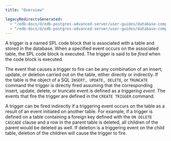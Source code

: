 ```yaml
---
title: "Overview"

legacyRedirectsGenerated:
  - "/edb-docs/d/edb-postgres-advanced-server/user-guides/database-compatibility-stored-procedural-language-guide/13/overview.html"
  - "/edb-docs/d/edb-postgres-advanced-server/user-guides/database-compatibility-stored-procedural-language-guide/latest/overview.html"
---
```


<div id="overview" class="registered_link"></div>

A trigger is a named SPL code block that is associated with a table and stored in the database. When a specified event occurs on the associated table, the SPL code block is executed. The trigger is said to be *fired* when the code block is executed.

The event that causes a trigger to fire can be any combination of an insert, update, or deletion carried out on the table, either directly or indirectly. If the table is the object of a SQL `INSERT, UPDATE, DELETE`, or `TRUNCATE` command the trigger is directly fired assuming that the corresponding insert, update, delete, or truncate event is defined as a *triggering event*. The events that fire the trigger are defined in the `CREATE TRIGGER` command.

A trigger can be fired indirectly if a triggering event occurs on the table as a result of an event initiated on another table. For example, if a trigger is defined on a table containing a foreign key defined with the `ON DELETE CASCADE` clause and a row in the parent table is deleted, all children of the parent would be deleted as well. If deletion is a triggering event on the child table, deletion of the children will cause the trigger to fire.
